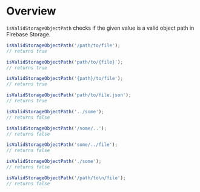 <Meta title="Modules/Validation/isValidStorageObjectPath" />

# Overview

`isValidStorageObjectPath` checks if the given value is a valid object path in Firebase Storage.

```js
isValidStorageObjectPath('/path/to/file');
// returns true

isValidStorageObjectPath('path/to/{file}');
// returns true

isValidStorageObjectPath('{path}/to/file');
// returns true

isValidStorageObjectPath('path/to/file.json');
// returns true

isValidStorageObjectPath('../some');
// returns false

isValidStorageObjectPath('/some/..');
// returns false

isValidStorageObjectPath('some/../file');
// returns false

isValidStorageObjectPath('./some');
// returns false

isValidStorageObjectPath('/path/to\n/file');
// returns false
```
